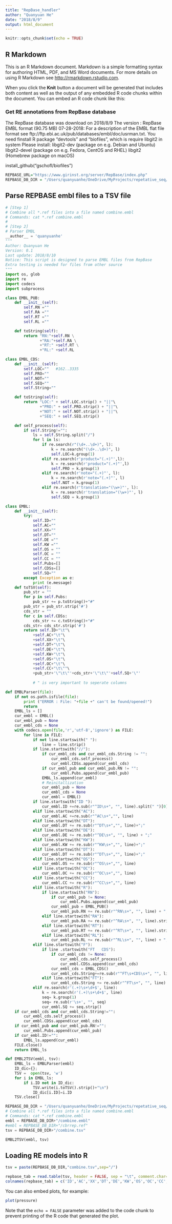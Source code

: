 ```yaml
---
title: "RepBase_handler"
author: "Quanyuan He"
date: "2018/8/9"
output: html_document
---
```


```r
knitr::opts_chunk$set(echo = TRUE)
```

## R Markdown

This is an R Markdown document. Markdown is a simple formatting syntax for authoring HTML, PDF, and MS Word documents. For more details on using R Markdown see <http://rmarkdown.rstudio.com>.

When you click the **Knit** button a document will be generated that includes both content as well as the output of any embedded R code chunks within the document. You can embed an R code chunk like this:

### Get RE annotations from RepBase database
The RepBase database was download on 2018/8/9
The version : RepBase EMBL format (90.75 MB) 07-28-2018:
For a description of the EMBL flat file format see ftp://ftp.ebi.ac.uk/pub/databases/embl/doc/usrman.txt.
You need finstall R package "devtools" and "biofiles", which is require libgit2 in system
Please install:
     libgit2-dev   (package on e.g. Debian and Ubuntu)
     libgit2-devel (package on e.g. Fedora, CentOS and RHEL)
     libgit2       (Homebrew package on macOS) 
     
install_github("gschofl/biofiles")

```r

REPBASE_URL="https://www.girinst.org/server/RepBase/index.php"
REPBASE_DB_DIR = "/Users/quanyuanhe/OneDrive/MyProjects/repetative_seq/data_source/our_database/repbase/RepBase23.07.embl"
```
## Parse REPBASE embl files to a TSV file
```python
# [Step 1]
# Combine all *.ref files into a file named combine.embl
# Commands: cat *.ref combine.embl
#
# [Step 2]
# Parser EMBL
__author__ = 'quanyuanhe'
"""
Author: Quanyuan He
Version: 0.1
Last update: 2018/8/10
Notice: This script is designed to parse EMBL files from RepBase
Extra testing is needed for files from other source
"""
import os, glob
import re
import codecs
import subprocess

class EMBL_PUB:
    def __init__(self):
        self.RN =""
        self.RA =""
        self.RT =""
        self.RL =""

    def toString(self):
        return "RN:"+self.RN \
               +"RA:"+self.RA \
               +"RT:" +self.RT \
               +"RL:" +self.RL

class EMBL_CDS:
    def __init__(self):
        self.LOC=""   #162..3335
        self.PRO=""
        self.NOT=""
        self.SEQ=""
        self.String=""

    def toString(self):
        return "LOC:" + self.LOC.strip() + "||"\
               +"PRO:" + self.PRO.strip() + "||"\
               +"NOT:" + self.NOT.strip() + "||"\
               +"SEQ:" + self.SEQ.strip()

    def self_process(self):
        if self.String!="":
            ls = self.String.split("/")
            for l in ls:
                if re.search(r"(\d+..\d+)", l):
                    k = re.search("(\d+..\d+)", l)
                    self.LOC=k.group(1)
                elif re.search(r'product="(.+)"',l):
                    k = re.search(r'product="(.+)"',l)
                    self.PRO = k.group(1)
                elif re.search(r'note="(.+)"', l):
                    k = re.search(r'note="(.+)"', l)
                    self.NOT = k.group(1)
                elif re.search(r'translation="(\w+)"', l):
                    k = re.search(r'translation="(\w+)"', l)
                    self.SEQ = k.group(1)

class EMBL:
    def __init__(self):
        try:
            self.ID=""
            self.AC=""
            self.XX=""
            self.DT=""
            self.DE =""
            self.KW =""
            self.OS = ""
            self.OC = ""
            self.CC = ""
            self.Pubs=[]
            self.CDSs=[]
            self.SQ=""
        except Exception as e:
            print (e.message)
    def toTSV(self):
        pub_str = ""
        for p in self.Pubs:
            pub_str += p.toString()+"#"
        pub_str = pub_str.strip('#')
        cds_str = ""
        for c in self.CDSs:
            cds_str += c.toString()+"#"
        cds_str= cds_str.strip('#')
        return self.ID+"\t"\
            +self.AC+"\t"\
            +self.XX+"\t"\
            +self.DT+"\t"\
            +self.DE+"\t"\
            +self.KW+"\t"\
            +self.OS+"\t"\
            +self.OC+"\t"\
            +self.CC+"\t\""\
            +pub_str+'\"\t\"'+cds_str+'\"\t\"'+self.SQ+'\"'
    
            # " is very important to seperate columns

def EMBLParser(file):
    if not os.path.isfile(file):
        print ("ERROR : File: "+file +" can't be found/opened!")
        return
    EMBL_ls = []
    cur_embl = EMBL()
    cur_embl_pub = None
    cur_embl_cds = None
    with codecs.open(file,'r','utf-8','ignore') as FILE:
        for line in FILE:
            if not line.startswith(" "):
                line = line.strip()
            if line.startswith("//"):
                if cur_embl_cds and cur_embl_cds.String != "":
                    cur_embl_cds.self_process()
                    cur_embl.CDSs.append(cur_embl_cds)
                if cur_embl_pub and cur_embl_pub.RN != "":
                    cur_embl.Pubs.append(cur_embl_pub)
                EMBL_ls.append(cur_embl)
                # Reinitallization
                cur_embl_pub = None
                cur_embl_cds = None
                cur_embl = EMBL()
            if line.startswith("ID "):
                cur_embl.ID +=re.sub(r"^ID\s+", "", line).split(" ")[0]
            elif line.startswith("AC"):
                cur_embl.AC +=re.sub(r"^AC\s+","", line)
            elif line.startswith("DT"):
                cur_embl.DT += re.sub(r"^DT\s+","", line)+";"
            elif line.startswith("DE"):
                cur_embl.DE += re.sub(r"^DE\s+", "", line) + ";"
            elif line.startswith("KW"):
                cur_embl.KW += re.sub(r"^KW\s+","", line)+";"
            elif line.startswith("DT"):
                cur_embl.DT += re.sub(r"^DT\s+","", line)+";"
            elif line.startswith("OS"):
                cur_embl.OS += re.sub(r"^OS\s+","", line)
            elif line.startswith("OC"):
                cur_embl.OC += re.sub(r"^OC\s+","", line)
            elif line.startswith("CC"):
                cur_embl.CC += re.sub(r"^CC\s+","", line)
            elif line.startswith("R"):
                if line.startswith("RN"):
                    if cur_embl_pub != None:
                        cur_embl.Pubs.append(cur_embl_pub)
                    cur_embl_pub = EMBL_PUB()
                    cur_embl_pub.RN += re.sub(r"^RN\s+", "", line) + ";"
                elif line.startswith("RA"):
                    cur_embl_pub.RA += re.sub(r"^RA\s+", "", line).strip()
                elif line.startswith("RT"):
                    cur_embl_pub.RT += re.sub(r"^RT\s+", "", line).strip()
                elif line.startswith("RL"):
                    cur_embl_pub.RL += re.sub(r"^RL\s+", "", line) + ";"
            elif line.startswith("F"):
                if line .startswith("FT   CDS"):
                    if cur_embl_cds != None:
                        cur_embl_cds.self_process()
                        cur_embl.CDSs.append(cur_embl_cds)
                    cur_embl_cds = EMBL_CDS()
                    cur_embl_cds.String+=re.sub(r"^FT\s+CDS\s+", "", line).strip()
                elif line.startswith("FT"):
                    cur_embl_cds.String += re.sub(r"^FT\s+", "", line).strip()
            elif re.search(r'(.+)\s+\d+$', line):
                k = re.search(r'(.+)\s+\d+$', line)
                seq= k.group(1)
                seq= re.sub(r'\s+', "", seq)
                cur_embl.SQ += seq.strip()
    if cur_embl_cds and cur_embl_cds.String!="":
        cur_embl_cds.self_process()
        cur_embl.CDSs.append(cur_embl_cds)
    if cur_embl_pub and cur_embl_pub.RN!="":
        cur_embl.Pubs.append(cur_embl_pub)
    if cur_embl.ID!="":
        EMBL_ls.append(cur_embl)
    FILE.close()
    return EMBL_ls

def EMBL2TSV(embl, tsv):
    EMBL_ls = EMBLParser(embl)
    ID_dic={};
    TSV =  open(tsv, 'w')
    for i in EMBL_ls:
        if i.ID not in ID_dic:
            TSV.write(i.toTSV().strip()+"\n")
            ID_dic[i.ID]=i.ID
    TSV.close()

REPBASE_DB_DIR = "/Users/quanyuanhe/OneDrive/MyProjects/repetative_seq/data_source/our_database/repbase/RepBase23.07.embl"
# Combine all *.ref files into a file named combine.embl
# Commands: cat *.ref combine.embl
embl = REPBASE_DB_DIR+"/combine.embl"
#embl = REPBASE_DB_DIR+"/cbrrep.ref"
tsv = REPBASE_DB_DIR+"/combine.tsv"

EMBL2TSV(embl, tsv)
```

## Loading RE models into R
```r
tsv = paste(REPBASE_DB_DIR,"combine.tsv",sep="/")

repbase_tab = read.table(tsv, header = FALSE, sep = "\t", comment.char="#", quote = "\"", row.names = NULL, fill=TRUE)
colnames(repbase_tab) = c('ID','AC','XX','DT','DE','KW','OS','OC','CC','PUB','CDS','SQ')
```

You can also embed plots, for example:

```r
plot(pressure)
```

Note that the `echo = FALSE` parameter was added to the code chunk to prevent printing of the R code that generated the plot.
